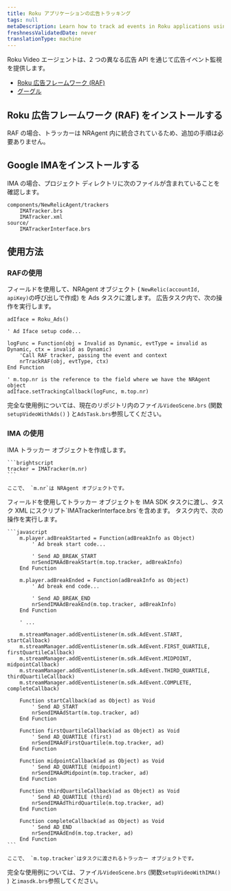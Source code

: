 ```yaml
---
title: Roku アプリケーションの広告トラッキング
tags: null
metaDescription: Learn how to track ad events in Roku applications using the New Relic Roku Agent.
freshnessValidatedDate: never
translationType: machine
---
```


Roku Video エージェントは、2 つの異なる広告 API を通じて広告イベント監視を提供します。

* [Roku 広告フレームワーク (RAF)](https://developer.roku.com/en-gb/docs/developer-program/advertising/roku-advertising-framework.md)
* [グーグル](https://developers.google.com/ad-manager/dynamic-ad-insertion/sdk/roku)

## Roku 広告フレームワーク (RAF) をインストールする

RAF の場合、トラッカーは NRAgent 内に統合されているため、追加の手順は必要ありません。

## Google IMAをインストールする

IMA の場合、プロジェクト ディレクトリに次のファイルが含まれていることを確認します。

```
components/NewRelicAgent/trackers
    IMATracker.brs
    IMATracker.xml
source/
    IMATrackerInterface.brs
```

## 使用方法

### RAFの使用

フィールドを使用して、NRAgent オブジェクト ( `NewRelic(accountId, apiKey)`の呼び出しで作成) を Ads タスクに渡します。 広告タスク内で、次の操作を実行します。

```brightscript
adIface = Roku_Ads()

' Ad Iface setup code...

logFunc = Function(obj = Invalid as Dynamic, evtType = invalid as Dynamic, ctx = invalid as Dynamic)
    'Call RAF tracker, passing the event and context
    nrTrackRAF(obj, evtType, ctx)
End Function

' m.top.nr is the reference to the field where we have the NRAgent object
adIface.setTrackingCallback(logFunc, m.top.nr)
```

完全な使用例については、現在のリポジトリ内のファイル`VideoScene.brs` (関数`setupVideoWithAds()` ) と`AdsTask.brs`参照してください。

### IMA の使用

<Steps>
  <Step>
    IMA トラッカー オブジェクトを作成します。

    ```brightscript
    tracker = IMATracker(m.nr)
    ```

    ここで、 `m.nr`は NRAgent オブジェクトです。
  </Step>

  <Step>
    フィールドを使用してトラッカー オブジェクトを IMA SDK タスクに渡し、タスク XML にスクリプト`IMATrackerInterface.brs`を含めます。 タスク内で、次の操作を実行します。

    ```javascript
        m.player.adBreakStarted = Function(adBreakInfo as Object)
            ' Ad break start code...
            
            ' Send AD_BREAK_START
            nrSendIMAAdBreakStart(m.top.tracker, adBreakInfo)
        End Function

        m.player.adBreakEnded = Function(adBreakInfo as Object)
            ' Ad break end code...

            ' Send AD_BREAK_END
            nrSendIMAAdBreakEnd(m.top.tracker, adBreakInfo)
        End Function

        ' ...

        m.streamManager.addEventListener(m.sdk.AdEvent.START, startCallback)
        m.streamManager.addEventListener(m.sdk.AdEvent.FIRST_QUARTILE, firstQuartileCallback)
        m.streamManager.addEventListener(m.sdk.AdEvent.MIDPOINT, midpointCallback)
        m.streamManager.addEventListener(m.sdk.AdEvent.THIRD_QUARTILE, thirdQuartileCallback)
        m.streamManager.addEventListener(m.sdk.AdEvent.COMPLETE, completeCallback)

        Function startCallback(ad as Object) as Void
            ' Send AD_START
            nrSendIMAAdStart(m.top.tracker, ad)
        End Function

        Function firstQuartileCallback(ad as Object) as Void
            ' Send AD_QUARTILE (first)
            nrSendIMAAdFirstQuartile(m.top.tracker, ad)
        End Function

        Function midpointCallback(ad as Object) as Void
            ' Send AD_QUARTILE (midpoint)
            nrSendIMAAdMidpoint(m.top.tracker, ad)
        End Function

        Function thirdQuartileCallback(ad as Object) as Void
            ' Send AD_QUARTILE (third)
            nrSendIMAAdThirdQuartile(m.top.tracker, ad)
        End Function

        Function completeCallback(ad as Object) as Void
            ' Send AD_END
            nrSendIMAAdEnd(m.top.tracker, ad)
        End Function
    ```

    ここで、 `m.top.tracker`はタスクに渡されるトラッカー オブジェクトです。
  </Step>
</Steps>

完全な使用例については、ファイル`VideoScene.brs` (関数`setupVideoWithIMA()` ) と`imasdk.brs`参照してください。